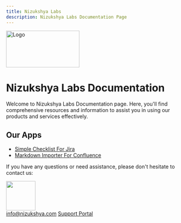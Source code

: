 ```yaml
---
title: Nizukshya Labs
description: Nizukshya Labs Documentation Page
---
```


<Image src="/assets/logo.png" alt="Logo" height="100" width="200" />

# Nizukshya Labs Documentation
Welcome to Nizukshya Labs Documentation page. Here, you'll find comprehensive resources and information to assist you in using our products and services effectively.

## Our Apps
- [Simple Checklist For Jira](/simple-checklist)
- [Markdown Importer For Confluence](/markdown-importer)

<p> If you have any questions or need assistance, please don't hesitate to contact us: </p>

<div style={{
  color: 'orange',
  display: 'flex',
  alignItems: 'center',
  gap: 10,
  }}>
  <div><img src="https://nizukshya.com/nizukshya.png" width="80"/></div>
  <div style={{margin:0, padding:0, display: 'flex', flexDirection: 'column' }}>
    <a href="mailto:info@nizukshya.com">info@nizukshya.com</a>
    <a href="https://nizukshya.atlassian.net/servicedesk/customer/portals">Support Portal</a>
  </div>
</div>
